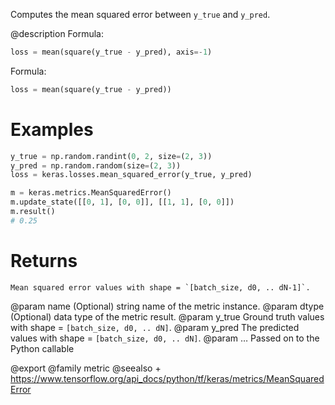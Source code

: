 Computes the mean squared error between `y_true` and `y_pred`.

@description
Formula:

```python
loss = mean(square(y_true - y_pred), axis=-1)
```
Formula:

```python
loss = mean(square(y_true - y_pred))
```

# Examples
```python
y_true = np.random.randint(0, 2, size=(2, 3))
y_pred = np.random.random(size=(2, 3))
loss = keras.losses.mean_squared_error(y_true, y_pred)
```
```python
m = keras.metrics.MeanSquaredError()
m.update_state([[0, 1], [0, 0]], [[1, 1], [0, 0]])
m.result()
# 0.25
```

# Returns
    Mean squared error values with shape = `[batch_size, d0, .. dN-1]`.

@param name (Optional) string name of the metric instance.
@param dtype (Optional) data type of the metric result.
@param y_true Ground truth values with shape = `[batch_size, d0, .. dN]`.
@param y_pred The predicted values with shape = `[batch_size, d0, .. dN]`.
@param ... Passed on to the Python callable

@export
@family metric
@seealso
+ <https://www.tensorflow.org/api_docs/python/tf/keras/metrics/MeanSquaredError>
